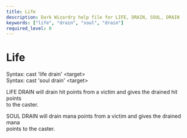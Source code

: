 ```yaml
---
title: Life
description: Dark Wizardry help file for LIFE, DRAIN, SOUL, DRAIN
keywords: ["life", "drain", "soul", "drain"]
required_level: 0
---
```


# Life

Syntax: cast 'life drain' \<target\>  
Syntax: cast 'soul drain' \<target\>  

LIFE DRAIN will drain hit points from a victim and gives the drained hit points  
to the caster.  

SOUL DRAIN will drain mana points from a victim and gives the drained mana  
points to the caster.
